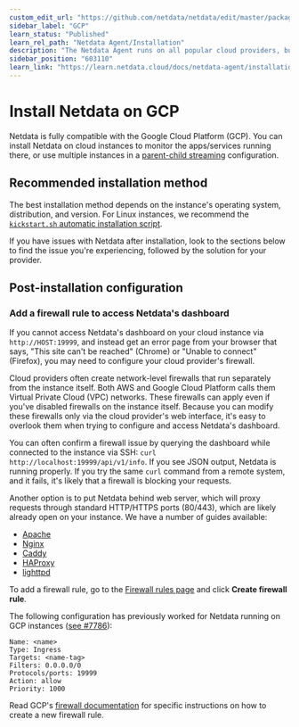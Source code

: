```yaml
---
custom_edit_url: "https://github.com/netdata/netdata/edit/master/packaging/installer/methods/gcp.md"
sidebar_label: "GCP"
learn_status: "Published"
learn_rel_path: "Netdata Agent/Installation"
description: "The Netdata Agent runs on all popular cloud providers, but often requires additional steps and configuration for full functionality."
sidebar_position: "603110"
learn_link: "https://learn.netdata.cloud/docs/netdata-agent/installation/gcp"
---
```


# Install Netdata on GCP

Netdata is fully compatible with the Google Cloud Platform (GCP).
You can install Netdata on cloud instances to monitor the apps/services running there, or use
multiple instances in a [parent-child streaming](/docs/deployment-guides/parent-child-configuration-reference) configuration.

## Recommended installation method

The best installation method depends on the instance's operating system, distribution, and version. For Linux instances,
we recommend the [`kickstart.sh` automatic installation script](/docs/netdata-agent/installation/linux).

If you have issues with Netdata after installation, look to the sections below to find the issue you're experiencing,
followed by the solution for your provider.

## Post-installation configuration

### Add a firewall rule to access Netdata's dashboard

If you cannot access Netdata's dashboard on your cloud instance via `http://HOST:19999`, and instead get an error page
from your browser that says, "This site can't be reached" (Chrome) or "Unable to connect" (Firefox), you may need to
configure your cloud provider's firewall.

Cloud providers often create network-level firewalls that run separately from the instance itself. Both AWS and Google
Cloud Platform calls them Virtual Private Cloud (VPC) networks. These firewalls can apply even if you've disabled
firewalls on the instance itself. Because you can modify these firewalls only via the cloud provider's web interface,
it's easy to overlook them when trying to configure and access Netdata's dashboard.

You can often confirm a firewall issue by querying the dashboard while connected to the instance via SSH: `curl
http://localhost:19999/api/v1/info`. If you see JSON output, Netdata is running properly. If you try the same `curl`
command from a remote system, and it fails, it's likely that a firewall is blocking your requests.

Another option is to put Netdata behind web server, which will proxy requests through standard HTTP/HTTPS ports
(80/443), which are likely already open on your instance. We have a number of guides available:

- [Apache](/docs/netdata-agent/configuration/securing-agents/running-the-agent-behind-a-reverse-proxy/apache)
- [Nginx](/docs/netdata-agent/configuration/securing-agents/running-the-agent-behind-a-reverse-proxy/nginx)
- [Caddy](/docs/netdata-agent/configuration/securing-agents/running-the-agent-behind-a-reverse-proxy/caddy)
- [HAProxy](/docs/netdata-agent/configuration/securing-agents/running-the-agent-behind-a-reverse-proxy/haproxy)
- [lighttpd](/docs/netdata-agent/configuration/securing-agents/running-the-agent-behind-a-reverse-proxy/lighttpd-v1.4.x)

To add a firewall rule, go to the [Firewall rules page](https://console.cloud.google.com/networking/firewalls/list) and
click **Create firewall rule**.

The following configuration has previously worked for Netdata running on GCP instances
([see #7786](https://github.com/netdata/netdata/issues/7786)):

```text
Name: <name>
Type: Ingress
Targets: <name-tag>
Filters: 0.0.0.0/0
Protocols/ports: 19999
Action: allow
Priority: 1000
```

Read GCP's [firewall documentation](https://cloud.google.com/vpc/docs/using-firewalls) for specific instructions on how
to create a new firewall rule.
